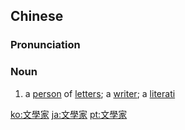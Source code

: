 {{also|文学家}}
==Chinese==
{{zh-forms|s=文学家|type=21}}

===Pronunciation===
{{zh-pron
|m=wénxuéjiā
|ma=y
|c=man4 hok6 gaa1
|h=pfs=vùn-ho̍k-kâ
|mn=bûn-ha̍k-ka
|cat=n
}}

===Noun===
{{zh-noun}}

# a [[person]] of [[letters]]; a [[writer]]; a [[literati]]

{{zh-cat|Beginning}}

[[ko:文學家]]
[[ja:文學家]]
[[pt:文學家]]